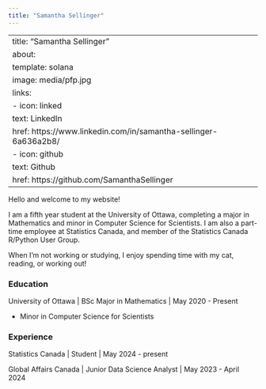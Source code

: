 ```yaml
---
title: "Samantha Sellinger"
---
```


---
title: "Samantha Sellinger"
about:
  template: solana
  image: media/pfp.jpg
  links:
    - icon: linked
      text: LinkedIn
      href: https://www.linkedin.com/in/samantha-sellinger-6a636a2b8/
    - icon: github
      text: Github
      href: https://github.com/SamanthaSellinger
---

Hello and welcome to my website!

I am a fifth year student at the University of Ottawa, completing a major in Mathematics and minor in Computer Science for Scientists. I am also a part-time employee at Statistics Canada, and member of the Statistics Canada R/Python User Group.

When I'm not working or studying, I enjoy spending time with my cat, reading, or working out!

### Education

University of Ottawa \| BSc Major in Mathematics \| May 2020 - Present

-   Minor in Computer Science for Scientists

### Experience

Statistics Canada \| Student \| May 2024 - present

Global Affairs Canada \| Junior Data Science Analyst \| May 2023 - April 2024
